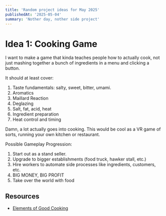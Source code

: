 ```yaml
---
title: 'Random project ideas for May 2025'
publishedAt: '2025-05-04'
summary: 'Nother day, nother side project'
---
```


# Idea 1: Cooking Game
I want to make a game that kinda teaches people how to actually cook, not just mashing together a bunch of ingredients in a menu and clicking a button.

It should at least cover:
1. Taste fundamentals: salty, sweet, bitter, umami.
2. Aromatics
3. Maillard Reaction
4. Deglazing
5. Salt, fat, acid, heat
6. Ingredient preparation
7. Heat control and timing

Damn, a lot actually goes into cooking.
This would be cool as a VR game of sorts, running your own kitchen or restaurant.

Possible Gameplay Progression:
1. Start out as a stand seller.
2. Upgrade to bigger establishments (food truck, hawker stall, etc.)
3. Hire workers to automate side processes like ingredients, customers, etc.
4. BIG MONEY, BIG PROFIT
5. Take over the world with food

## Resources
- [Elements of Good Cooking](https://www.saltfatacidheat.com/)